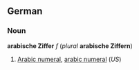 ==German==
===Noun===
'''arabische Ziffer''' ''f'' (''plural'' '''arabische Ziffern''')

#[[Arabic numeral]], [[arabic numeral]] (''US'')